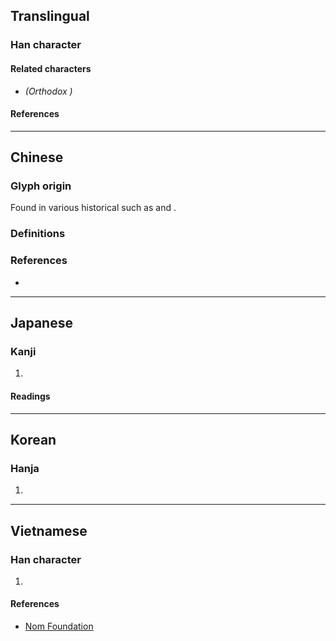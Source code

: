 {{also|氣|𪸓}}
{{character info/new}}
==Translingual==

===Han character===
{{Han char|rn=86|rad=火|as=04|sn=8|four=10331|canj=MUF|ids=⿱旡灬}}

====Related characters====
* {{l|mul|[[氣]]}} ''(Orthodox {{w|Traditional Chinese|traditional form}})''

====References====
{{Han ref|kx=0666.270|dkj=18891|dj=1076.040|hdz=32194.080|uh=7081}}

----

==Chinese==

===Glyph origin===
Found in various historical {{w|rime dictionaries}} such as {{w|Guangyun}} {{w2|zh|pref=《|廣韻|suf=》}} and {{w|Jiyun}} {{w2|zh|pref=《|集韻|suf=》}}.

===Definitions===
{{zh-see|氣|v}}

===References===
* {{R:twedu|A02115-003#26}}

----

==Japanese==

===Kanji===
{{ja-kanji|grade=|rs=火04}}

# {{rfdef|ja|sort=火04}}

====Readings====
{{ja-readings
|goon=け
|kanon=き
|kun=いき-
}}

----

==Korean==

===Hanja===
{{ko-hanja|hangeul=기|eumhun=|rv=gi|mr=ki|y=ki}}

# {{rfdef|ko|sort=火04}}

----

==Vietnamese==

===Han character===
{{vi-hantu|rs=火04|[[khí]]}}

# {{rfdef|vi|sort=火04}}

====References====
* [http://nomfoundation.org/common/nom_details.php?codepoint=7081 Nom Foundation]